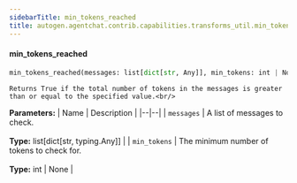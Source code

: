 ```yaml
---
sidebarTitle: min_tokens_reached
title: autogen.agentchat.contrib.capabilities.transforms_util.min_tokens_reached
---
```


<code class="doc-symbol doc-symbol-heading doc-symbol-function"></code>
#### min_tokens_reached

```python
min_tokens_reached(messages: list[dict[str, Any]], min_tokens: int | None) -> bool
```

    Returns True if the total number of tokens in the messages is greater than or equal to the specified value.<br/>

<b>Parameters:</b>
| Name | Description |
|--|--|
| `messages` | A list of messages to check.<br/><br/>**Type:** list[dict[str, typing.Any]] |
| `min_tokens` | The minimum number of tokens to check for.<br/><br/>**Type:** int \| None |

<br />